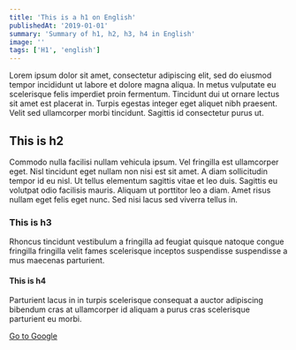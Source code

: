 ```yaml
---
title: 'This is a h1 on English'
publishedAt: '2019-01-01'
summary: 'Summary of h1, h2, h3, h4 in English'
image: ''
tags: ['H1', 'english']
---
```

Lorem ipsum dolor sit amet, consectetur adipiscing elit, sed do eiusmod tempor incididunt ut labore et dolore magna aliqua. In metus vulputate eu scelerisque felis imperdiet proin fermentum. Tincidunt dui ut ornare lectus sit amet est placerat in. Turpis egestas integer eget aliquet nibh praesent. Velit sed ullamcorper morbi tincidunt. Sagittis id consectetur purus ut.

## This is h2

Commodo nulla facilisi nullam vehicula ipsum. Vel fringilla est ullamcorper eget. Nisl tincidunt eget nullam non nisi est sit amet. A diam sollicitudin tempor id eu nisl. Ut tellus elementum sagittis vitae et leo duis. Sagittis eu volutpat odio facilisis mauris. Aliquam ut porttitor leo a diam. Amet risus nullam eget felis eget nunc. Sed nisi lacus sed viverra tellus in.

### This is h3

Rhoncus tincidunt vestibulum a fringilla ad feugiat quisque natoque congue fringilla fringilla velit fames scelerisque inceptos suspendisse suspendisse a mus maecenas parturient.

#### This is h4

Parturient lacus in in turpis scelerisque consequat a auctor adipiscing bibendum cras at ullamcorper id aliquam a purus cras scelerisque parturient eu morbi.

[Go to Google](https://google.com)
